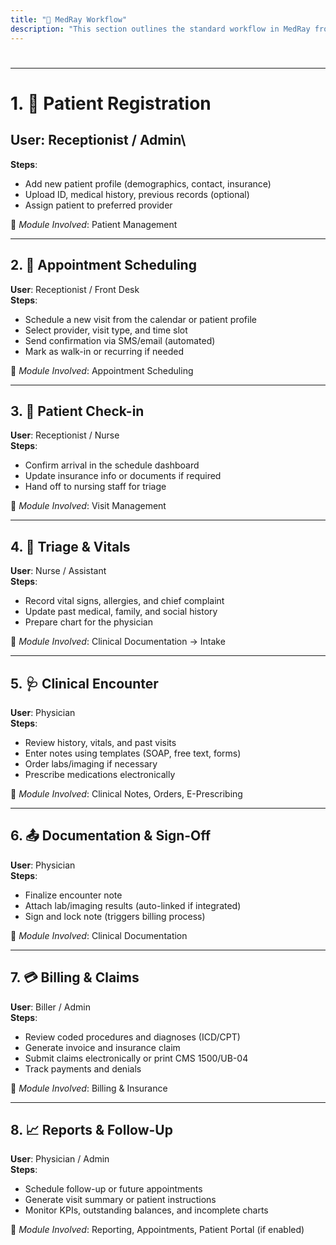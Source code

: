 ```yaml
---
title: "🔄 MedRay Workflow"
description: "This section outlines the standard workflow in MedRay from patient intake to encounter documentation and billing. Each stage represents a typical role and action in a medical practice."
---
```


# 

---

# 1. 🏥 Patient Registration

## **User**: Receptionist / Admin\
**Steps**:

- Add new patient profile (demographics, contact, insurance)
- Upload ID, medical history, previous records (optional)
- Assign patient to preferred provider

📁 _Module Involved_: Patient Management

---

## 2. 📅 Appointment Scheduling

**User**: Receptionist / Front Desk\
**Steps**:

- Schedule a new visit from the calendar or patient profile
- Select provider, visit type, and time slot
- Send confirmation via SMS/email (automated)
- Mark as walk-in or recurring if needed

📁 _Module Involved_: Appointment Scheduling

---

## 3. 🚪 Patient Check-in

**User**: Receptionist / Nurse\
**Steps**:

- Confirm arrival in the schedule dashboard
- Update insurance info or documents if required
- Hand off to nursing staff for triage

📁 _Module Involved_: Visit Management

---

## 4. 💉 Triage & Vitals

**User**: Nurse / Assistant\
**Steps**:

- Record vital signs, allergies, and chief complaint
- Update past medical, family, and social history
- Prepare chart for the physician

📁 _Module Involved_: Clinical Documentation → Intake

---

## 5. 🩺 Clinical Encounter

**User**: Physician\
**Steps**:

- Review history, vitals, and past visits
- Enter notes using templates (SOAP, free text, forms)
- Order labs/imaging if necessary
- Prescribe medications electronically

📁 _Module Involved_: Clinical Notes, Orders, E-Prescribing

---

## 6. 📤 Documentation & Sign-Off

**User**: Physician\
**Steps**:

- Finalize encounter note
- Attach lab/imaging results (auto-linked if integrated)
- Sign and lock note (triggers billing process)

📁 _Module Involved_: Clinical Documentation

---

## 7. 💳 Billing & Claims

**User**: Biller / Admin\
**Steps**:

- Review coded procedures and diagnoses (ICD/CPT)
- Generate invoice and insurance claim
- Submit claims electronically or print CMS 1500/UB-04
- Track payments and denials

📁 _Module Involved_: Billing & Insurance

---

## 8. 📈 Reports & Follow-Up

**User**: Physician / Admin\
**Steps**:

- Schedule follow-up or future appointments
- Generate visit summary or patient instructions
- Monitor KPIs, outstanding balances, and incomplete charts

📁 _Module Involved_: Reporting, Appointments, Patient Portal (if enabled)